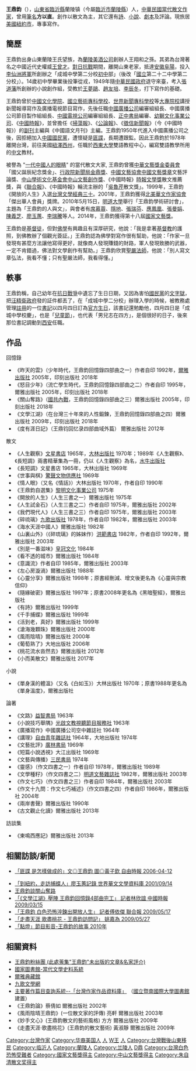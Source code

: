{{No footnotes|time=2022-01-11T05:55:36+00:00}}
{{Infobox_Person
| name = 王鼎鈞
|image= Wang Dingjun.jpg
|box_width=300px
|occupation= 作家
| period = 20世紀 
|birth_name=
| other_names =
| Sex = 男
|birth_date= {{birth date and age|1925|4|4}}
|birth_place= {{ROC-1912}}[[山東省_(中華民國)|山東省]][[臨沂縣|臨沂縣]]
|death_date=
|death_place= 
| nationality = {{ROC}}<br>{{USA}}
| residence = 
| party = 
| religion = 
| spouse = 
| relatives =
|education=
| past =* [[中國廣播公司|中國廣播公司]]編審組組長
* 中國廣播公司節目製作組組長
* [[中國電視公司|中國電視公司]]編審組組長
* [[正中書局|正中書局]]編審
* [[幼獅文化事業公司|幼獅文化事業公司]]
* [[中國時報|中國時報]]副刊主編
* [[北美華文作家協會|北美華文作家協會]]會員作家
| work =
|awards= 
}}
'''王鼎鈞'''（{{bd|1925年|4月4日|||W王}}），[[山東省|山東省]][[臨沂縣|臨沂縣]]蘭陵镇（今屬[[臨沂市|臨沂市]][[蘭陵縣|蘭陵縣]]）人，[[中華民國|中華民國]][[當代|當代]][[散文|散文]][[作家|作家]]，曾用[[筆名|筆名]]'''方以直'''。創作以散文為主，其它還有[[詩|詩]]、[[小說|小說]]、[[劇本|劇本]]及評論。現旅居[[美國|美國]][[紐約市|紐約市]]，專事寫作。

== 簡歷 ==
王鼎鈞出身山東蘭陵王氏望族，為[[蘭陵美酒公司|蘭陵美酒公司]]創辦人王翔和之孫。其弟為台灣著名之中國近代史權威[[王曾才|王曾才]]。[[對日抗戰|對日抗戰]]期間，離開山東老家，抵達[[安徽|安徽]][[阜陽|阜陽]]，投入[[李仙洲|李仙洲]][[將軍|將軍]]所創辦之「成城中學第二分校[[初中|初中]]部」（後改「[[中華民國抗日戰爭時期的國立中學|國立]]第二十二中學第二分校」）。14歲初中學畢業後投筆從戎，1949年隨[[中華民國政府|中華民國政府]]退守來臺，考入[[張道藩|張道藩]]所創辦的小說創作組，受教於[[王夢鷗|王夢鷗]]、[[趙友培|趙友培]]、[[李辰冬|李辰冬]]，打下寫作的基礎。

王鼎鈞曾於[[中國文化學院|中國文化學院]]、[[國立藝術專科學校|國立藝術專科學校]]、[[世界新聞專科學校|世界新聞專科學校]]等[[大專院校|大專院校]]講授新聞報導寫作及廣播電視節目寫作，先後任職[[中國廣播公司|中國廣播公司]]編審組組長、中國廣播公司節目製作組組長、[[中國電視公司|中國電視公司]]編審組組長、[[正中書局|正中書局]]編審、[[幼獅文化事業公司|幼獅文化事業公司]]、《[[中國時報|中國時報]]》，並曾擔任《[[掃蕩報|掃蕩報]]》、《[[公論報|公論報]]》、《[[徵信新聞報|徵信新聞報]]》（今《中國時報》）的[[副刊|副刊]]主編與《中國語文月刊》主編。王鼎鈞1950年代進入中國廣播公司之後，因拒絕加入[[中國國民黨|中國國民黨]]，遭懷疑是[[匪諜|匪諜]]，長期遭跟監。因此王鼎鈞於1978年離開台灣，前往美國[[紐澤西州|紐澤西州]]，任職於[[西東大學|西東大學]]雙語教程中心，編寫雙語教學所用的[[中文|中文]]教材。

被譽為 "[[一代中國人的眼睛|一代中國人的眼睛]]" 的當代散文大家,  王鼎鈞曾獲[[中華文藝獎金委員會|中華文藝獎金委員會]]「國父誕辰紀念獎金」、[[行政院新聞局|行政院新聞局]][[金鼎獎|金鼎獎]]、[[中國文藝協會|中國文藝協會]][[中國文藝獎章|中國文藝獎章]]文藝評論獎、[[中山學術文化基金會|中山學術文化基金會]][[中山文藝創作獎|中山文藝創作獎]]、《中國時報》[[時報文學獎|時報文學獎]]散文推薦獎，與《[[聯合報|聯合報]]》、《中國時報》輪流主辦的「[[吳魯芹|吳魯芹]]散文獎」。1999年，王鼎鈞《開放的人生》入選[[台灣文學經典三十|台灣文學經典三十]]。2001年，王鼎鈞獲得[[北美華文作家協會|北美華文作家協會]]「傑出華人會員」獎牌。2010年5月15日，[[明道大學|明道大學]]舉行「王鼎鈞學術研討會」，主題為「王鼎鈞的人與文」，與會者有[[席慕蓉|席慕蓉]]、[[隱地|隱地]]、[[張瑞芬|張瑞芬]]、[[應鳳凰|應鳳凰]]、[[張曼娟|張曼娟]]、[[陳義芝|陳義芝]]、[[廖玉蕙|廖玉蕙]]、[[李瑞騰|李瑞騰]]等人。2014年，王鼎鈞獲得第十八屆[[國家文藝獎|國家文藝獎]]。

王鼎鈞是[[基督徒|基督徒]]，但對[[佛學|佛學]]有興趣且有深厚研究，他說：「我是拿著[[基督教|基督教]]的護照，到佛教辦了個觀光簽証。」王鼎鈞認為佛學對寫作很有幫助，他說：「作家一旦發現有甚麼方法讓他寫得更好，就像商人發現賺錢的財路，軍人發現致勝的武器，一定不肯錯過，佛法對文學創作有幫助。」王鼎鈞欣賞[[聖嚴法師|聖嚴法師]]，他說：「別人寫文章弘法，我看不懂；只有聖嚴法師，我看得懂。」

== 軼事 ==
王鼎鈞稱，自己幼年在[[抗日戰爭|抗日戰爭]]中遺忘了生日日期，又因為害怕[[國民黨|國民黨]]的[[文字獄|文字獄]]，把[[汪精衛政府|汪精衛政府]]發的証件都丟了，在「成城中學二分校」辦理入學的時候，被教務處管理[[註冊|註冊]]的一位[[書記|書記]]以四月四日訂為[[官方生日|官方生日]]，該書記還勉勵他，四月四日是「成城中學校慶」，也是「[[兒童節|兒童節]]」，也代表「男兒志在四方」，是個很好的日子，後來那位書記調動到[[西安|西安]]任職。

== 作品 ==
;回憶錄 
*《昨天的雲》（少年時代，王鼎鈞回憶錄四部曲之一）作者自印 1992年，[[爾雅出版社|爾雅出版社]] 2005年，印刻出版社 2018年 
*《怒目少年》（流亡學生時代，王鼎鈞回憶錄四部曲之二）作者自印 1995年，爾雅出版社 2005年，印刻出版社 2018年 
*《關山奪路》（[[國共內戰|國共內戰]]，王鼎鈞回憶錄四部曲之三）爾雅出版社 2005年，印刻出版社 2018年 
*《文學江湖》（在台灣三十年來的人性鍛鍊，王鼎鈞回憶錄四部曲之四）爾雅出版社 2009年，印刻出版社 2018年 
*《度有涯日記》（王鼎钧回忆录四部曲域外篇） 爾雅出版社 2012年
;散文 
*《人生觀察》[[文星書店|文星書店]] 1965年，[[大林出版社|大林出版社]] 1970年；1989年《人生觀察》、《長短調》兩書精華集為一冊，仍以《人生觀察》為名，[[水牛出版社|水牛出版社]]
*《長短調》文星書店 1965年，大林出版社 1969年
*《世事與棋》[[驚聲文物供應社|驚聲文物供應社]] 1969年
*《情人眼》（又名《情話》）大林出版社 1970年，作者自印 1990年
*《王鼎鈞自選集》[[黎明文化事業公司|黎明文化事業公司]] 1975年 
*《開放的人生》（人生三書之一）爾雅出版社 1975年 
*《人生試金石》（人生三書之二）作者自印 1975年，爾雅出版社 2002年
*《我們現代人》（人生三書之三）作者自印 1975年，爾雅出版社 2003年
*《碎琉璃》[[九歌出版社|九歌出版社]] 1978年，作者自印 1982年，爾雅出版社 2003年
*《海水天涯中國人》爾雅出版社 1982年 
*《山裏山外》（《碎琉璃》的姊妹作）[[洪範書店|洪範書店]] 1982年，作者自印 1992年，爾雅出版社 2003年
*《別是一番滋味》[[皇冠文化|皇冠文化]] 1984年 
*《看不透的城市》爾雅出版社 1984年 
*《意識流》作者自印 1985年，爾雅出版社 2003年
*《左心房漩渦》爾雅出版社 1988年 
*《心靈分享》爾雅出版社 1998年；原書經刪減、增文後更名為《心靈與宗教信仰》
*《隨緣破密》爾雅出版社 1997年；原書2008年更名為《黑暗聖經》，爾雅出版社
*《有詩》爾雅出版社 1999年 
*《千手捕蝶》爾雅出版社 1999年 
*《活到老，真好》爾雅出版社 1999年 
*《滄海幾顆珠》爾雅出版社 2000年
*《風雨陰晴》爾雅出版社 2000年 
*《葡萄熟了》大地出版社 2006年
*《桃花流水沓然去》爾雅出版社 2012年 
*《小而美散文》爾雅出版社 2017年

;小說
*《單身漢的體溫》（又名《白如玉》）大林出版社 1970年；原書1988年更名為《單身溫度》，爾雅出版社
;論著 
*《文路》[[益智書局|益智書局]] 1963年 
*《小說技巧舉隅》[[光啟文教視聽節目服務社|光啟文教視聽節目服務社]] 1963年 
*《廣播寫作》中國廣播公司空中雜誌社 1964年 
*《講理》[[自由青年雜誌社|自由青年雜誌社]] 1964年，大地出版社 1974年 
*《文藝批評》[[廣林書局|廣林書局]] 1969年 
*《短篇小說透視》大江出版社 1969年 
*《文藝與傳播》[[三民書局|三民書局]] 1974年 
*《靈感》（作文四書之一）作者自印 1978年，爾雅出版社 1989年 
*《文學種籽》（作文四書之二）[[明道文藝雜誌社|明道文藝雜誌社]] 1982年，爾雅出版社 2003年
*《作文七巧》（作文四書之三）作者自印 1984年，爾雅出版社 2003年
*《作文十九問：作文七巧補述》（作文四書之四）作者自印 1986年，爾雅出版社 2004年
*《兩岸書聲》爾雅出版社 1990年
*《古文觀止化讀》爾雅出版社 2013年

;訪談集 
*《東鳴西應記》爾雅出版社 2013年

== 相關訪談/新聞 ==
*[http://news.ltn.com.tw/news/supplement/paper/66445 「匪諜 是怎樣做成的」文◎王鼎鈞 圖◎黃子欽 自由時報 2006-04-12] {{Wayback|url=http://news.ltn.com.tw/news/supplement/paper/66445 |date=20140707101739 }}

*[http://ocl.shu.edu.tw/interview.htm 「到紐約，走訪捕蝶人」廖玉蕙記錄 世界華文文學資料庫 2001/09/14] {{Wayback|url=http://ocl.shu.edu.tw/interview.htm |date=20090405021043 }}
*[http://v.ku6.com/show/sSSXKXs6kFHa9FXm.html 王鼎鈞談關山奪路]{{dead link|date=2018年3月 |bot=InternetArchiveBot |fix-attempted=yes }}
*[https://web.archive.org/web/20120115164318/http://blog.chinatimes.com/openbook/archive/2010/03/04/475664.html 「《文學江湖》壓陣 王鼎鈞回憶錄4部曲完工」 記者林欣誼 中國時報 2009/03/15]
*[http://mag.udn.com/mag/people/itempage.jsp?f_SUB_ID=4142 「王鼎鈞 白色恐怖淬鍊出開放人生」 記者傅依傑 聯合報 2009/05/17] {{Wayback|url=http://mag.udn.com/mag/people/itempage.jsp?f_SUB_ID=4142 |date=20090523222049 }}
*[http://blog.udn.com/chiaweiyao/2988481 「走盡天涯 歌盡桃花 - 王鼎鈞訪問記」 姚嘉為 2009/05/27] {{Wayback|url=http://blog.udn.com/chiaweiyao/2988481 |date=20160304201133 }}
*[http://vcenter.iis.sinica.edu.tw/watch.php?val=aWQ9TWxGQU1UQT0= 「點燈」節目影音-王鼎鈞的故事 2010年] {{Wayback|url=http://vcenter.iis.sinica.edu.tw/watch.php?val=aWQ9TWxGQU1UQT0= |date=20190612224157 }}

== 相關資料 ==
*[https://www.facebook.com/king.tripod.king 王鼎鈞粉絲團 (此處蒐集"王鼎鈞"未出版的文章&名家評介)] 
*[http://lit.ncl.edu.tw/hypage.cgi?hyqstr=aiippooghbfhkijplaihkhiljnljmfkhnckjmigvndklmblimdkolplimfljiokonaknigkknekklpkpmehtjbgmmhhtigkmmokhmnkljngvmikvmnklipksmjlkipksmjlkiplinfkuiplkmnlgiplhnclplphijdhgjihpjbhijchhjihgjjhojfhhiokvnflkigljnjljmjkkjnhgjehgjehjjggtkbgtjahgjbgmndkmmmkhmhhtjcgmldipkehtjchjjahojjhhjchijbhojahpjihljb 國家圖書館-當代文學史料系統]{{dead link|date=2018年3月 |bot=InternetArchiveBot |fix-attempted=yes }} 
*[http://www.elitebooks.com.tw/front/bin/ptdetail.phtml?Part=B01-A001&Category=77389# 爾雅典藏館]{{dead link|date=2018年3月 |bot=InternetArchiveBot |fix-attempted=yes }}
*[http://www.chiuko.com.tw/author.php?au=detail&authorID=887 九歌文學網] {{Wayback|url=http://www.chiuko.com.tw/author.php?au=detail&authorID=887 |date=20160304111521 }}
*[http://163.22.7.6/literature_tw  主要著作篇目查詢系統--「台灣作家作品資料庫」] {{Wayback|url=http://163.22.7.6/literature_tw |date=20080914222815 }}（[[國立暨南國際大學|國立暨南國際大學]][[圖書館|圖書館]]建置）
*《王鼎鈞論》蔡倩如 爾雅出版社 2002年 
*《風雨陰晴王鼎鈞》(一位散文家的評傳) 亮軒 爾雅出版社 2003年 
*《妙手文心》(王鼎鈞散文的藝術風格) 方方 爾雅出版社 2009年
*《走盡天涯‧歌盡桃花》(王鼎鈞的散文藝術) 黃淑靜 爾雅出版社 2009年

{{规范控制}}

{{DEFAULTSORT:Wang王}}
[[Category:台灣作家|Category:台灣作家]]
[[Category:华裔美国人|Category:华裔美国人]]
[[Category:中國廣播公司|人]]
[[Category:中國電視公司人物|W王]]
[[Category:中國時報人物|人]]
[[Category:台灣戰後山東移民|Category:台灣戰後山東移民]]
[[Category:临沂人|Category:临沂人]]
[[Category:蘭陵人|Category:蘭陵人]]
[[Category:兰陵人|Category:兰陵人]]
[[Category:王姓|D鼎]]
[[Category:台灣白色恐怖受難者|Category:台灣白色恐怖受難者]]
[[Category:國家文藝獎得主|Category:國家文藝獎得主]]
[[Category:中山文藝獎得主|Category:中山文藝獎得主]]
[[Category:朱自清散文奖得主|Category:朱自清散文奖得主]]